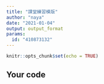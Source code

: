 ```yaml
---
title: "課堂練習模版"
author: "naya"
date: "2021-01-04"
output: output_format
params:
  id: "410873132"
---
```


```r
knitr::opts_chunk$set(echo = TRUE)
```

## Your code

```r

```

